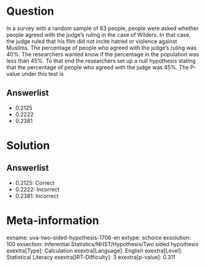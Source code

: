 Question
========

In a survey with a random sample of 63 people, people were asked whether people agreed with the judge's ruling in the case of Wilders. In that case, the judge ruled that his film did not incite hatred or violence against Muslims. The percentage of people who agreed with the judge's ruling was 40%. The researchers wanted know if the percentage in the population was less than 45%. To that end the researchers set up a null hypothesis stating that the percentage of people who agreed with the judge was 45%. The P-value under this test is

Answerlist
----------

* 0.2125
* 0.2222
* 0.2381

Solution
========

Answerlist
----------

* 0.2125: Correct
* 0.2222: Incorrect
* 0.2381: Incorrect

Meta-information
================
exname: uva-two-sided-hypothesis-1706-en
extype: schoice
exsolution: 100
exsection: Inferential Statistics/NHST/Hypothesis/Two sided hypothesis
exextra[Type]: Calculation
exextra[Language]: English
exextra[Level]: Statistical Literacy
exextra[IRT-Difficulty]: 3
exextra[p-value]: 0.311
